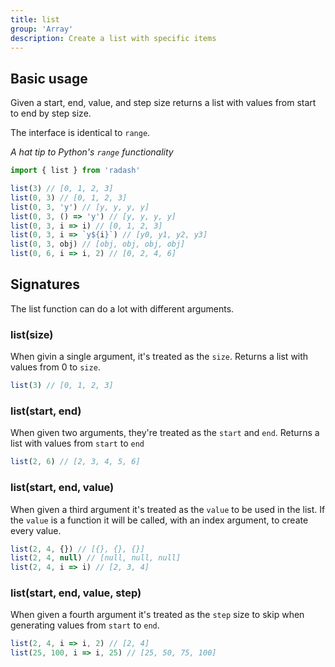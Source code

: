 ```yaml
---
title: list
group: 'Array'
description: Create a list with specific items
---
```


## Basic usage

Given a start, end, value, and step size returns a list with values from start to end by step size.

The interface is identical to `range`.

_A hat tip to Python's `range` functionality_

```ts
import { list } from 'radash'

list(3) // [0, 1, 2, 3]
list(0, 3) // [0, 1, 2, 3]
list(0, 3, 'y') // [y, y, y, y]
list(0, 3, () => 'y') // [y, y, y, y]
list(0, 3, i => i) // [0, 1, 2, 3]
list(0, 3, i => `y${i}`) // [y0, y1, y2, y3]
list(0, 3, obj) // [obj, obj, obj, obj]
list(0, 6, i => i, 2) // [0, 2, 4, 6]
```

## Signatures

The list function can do a lot with different arguments.

### list(size)

When givin a single argument, it's treated as the `size`. Returns a list with values from 0 to `size`.

```ts
list(3) // [0, 1, 2, 3]
```

### list(start, end)

When given two arguments, they're treated as the `start` and `end`. Returns a list with values from `start` to `end`

```ts
list(2, 6) // [2, 3, 4, 5, 6]
```

### list(start, end, value)

When given a third argument it's treated as the `value` to be used in the list. If the `value` is a function it will be called, with an index argument, to create every value.

```ts
list(2, 4, {}) // [{}, {}, {}]
list(2, 4, null) // [null, null, null]
list(2, 4, i => i) // [2, 3, 4]
```

### list(start, end, value, step)

When given a fourth argument it's treated as the `step` size to skip when generating values from `start` to `end`.

```ts
list(2, 4, i => i, 2) // [2, 4]
list(25, 100, i => i, 25) // [25, 50, 75, 100]
```
